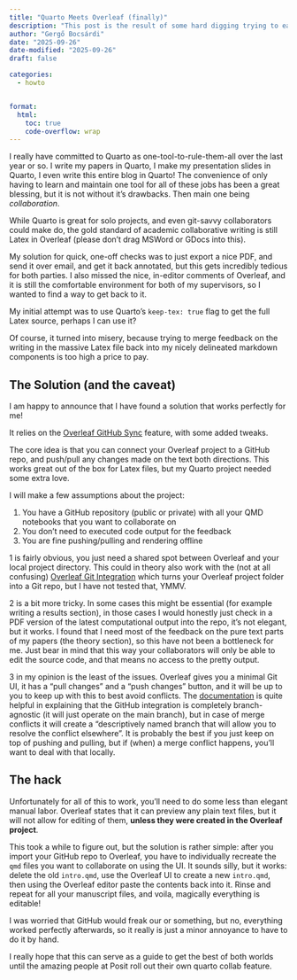 ```yaml
---
title: "Quarto Meets Overleaf (finally)"
description: "This post is the result of some hard digging trying to eat my cake (use nice Quarto projects) and have it too (get feedback from my supervisors on writing without emailing PDFs)."
author: "Gergő Bocsárdi"
date: "2025-09-26"
date-modified: "2025-09-26"
draft: false

categories: 
  - howto


format:
  html:
    toc: true
    code-overflow: wrap
---
```


I really have committed to Quarto as one-tool-to-rule-them-all over the last year or so. I write my papers in Quarto, I make my presentation slides in Quarto, I even write this entire blog in Quarto! The convenience of only having to learn and maintain one tool for all of these jobs has been a great blessing, but it is not without it's drawbacks. Then main one being *collaboration*. 

While Quarto is great for solo projects, and even git-savvy collaborators could make do, the gold standard of academic collaborative writing is still Latex in Overleaf (please don't drag MSWord or GDocs into this).

My solution for quick, one-off checks was to just export a nice PDF, and send it over email, and get it back annotated, but this gets incredibly tedious for both parties. I also missed the nice, in-editor comments of Overleaf, and it is still the comfortable environment for both of my supervisors, so I wanted to find a way to get back to it.

My initial attempt was to use Quarto's `keep-tex: true` flag to get the full Latex source, perhaps I can use it?

Of course, it turned into misery, because trying to merge feedback on the writing in the massive Latex file back into my nicely delineated markdown components is too high a price to pay.

## The Solution (and the caveat)

I am happy to announce that I have found a solution that works perfectly for me!

It relies on the [Overleaf GitHub Sync](https://docs.overleaf.com/integrations-and-add-ons/git-integration-and-github-synchronization/github) feature, with some added tweaks.

The core idea is that you can connect your Overleaf project to a GitHub repo, and push/pull any changes made on the text both directions. This works great out of the box for Latex files, but my Quarto project needed some extra love.

I will make a few assumptions about the project:

1. You have a GitHub repository (public or private) with all your QMD notebooks that you want to collaborate on
2. You don't need to executed code output for the feedback
3. You are fine pushing/pulling and rendering offline

1 is fairly obvious, you just need a shared spot between Overleaf and your local project directory. This could in theory also work with the (not at all confusing) [Overleaf Git Integration](https://docs.overleaf.com/integrations-and-add-ons/git-integration-and-github-synchronization/git) which turns your Overleaf project folder into a Git repo, but I have not tested that, YMMV.

2 is a bit more tricky. In some cases this might be essential (for example writing a results section), in those cases I would honestly just check in a PDF version of the latest computational output into the repo, it's not elegant, but it works. I found that I need most of the feedback on the pure text parts of my papers (the theory section), so this have not been a bottleneck for me. Just bear in mind that this way your collaborators will only be able to edit the source code, and that means no access to the pretty output.

3 in my opinion is the least of the issues. Overleaf gives you a minimal Git UI, it has a "pull changes" and a "push changes" button, and it will be up to you to keep up with this to best avoid conflicts. The [documentation](https://docs.overleaf.com/integrations-and-add-ons/git-integration-and-github-synchronization/github) is quite helpful in explaining that the GitHub integration is completely branch-agnostic (it will just operate on the main branch), but in case of merge conflicts it will create a "descriptively named branch that will allow you to resolve the conflict elsewhere". It is probably the best if you just keep on top of pushing and pulling, but if (when) a merge conflict happens, you'll want to deal with that locally.

## The hack

Unfortunately for all of this to work, you'll need to do some less than elegant manual labor. Overleaf states that it can preview any plain text files, but it will not allow for editing of them, **unless they were created in the Overleaf project**. 

This took a while to figure out, but the solution is rather simple: after you import your GitHub repo to Overleaf, you have to individually recreate the `qmd` files you want to collaborate on using the UI. It sounds silly, but it works: delete the old `intro.qmd`, use the Overleaf UI to create a new `intro.qmd`, then using the Overleaf editor paste the contents back into it. Rinse and repeat for all your manuscript files, and voila, magically everything is editable!

I was worried that GitHub would freak our or something, but no, everything worked perfectly afterwards, so it really is just a minor annoyance to have to do it by hand.

I really hope that this can serve as a guide to get the best of both worlds until the amazing people at Posit roll out their own quarto collab feature.

